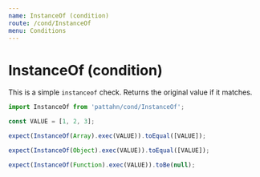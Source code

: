 ```yaml
---
name: InstanceOf (condition)
route: /cond/InstanceOf
menu: Conditions
---
```


# InstanceOf (condition)

This is a simple `instanceof` check. Returns the original value if it matches.

```js
import InstanceOf from 'pattahn/cond/InstanceOf';

const VALUE = [1, 2, 3];

expect(InstanceOf(Array).exec(VALUE)).toEqual([VALUE]);

expect(InstanceOf(Object).exec(VALUE)).toEqual([VALUE]);

expect(InstanceOf(Function).exec(VALUE)).toBe(null);
```
